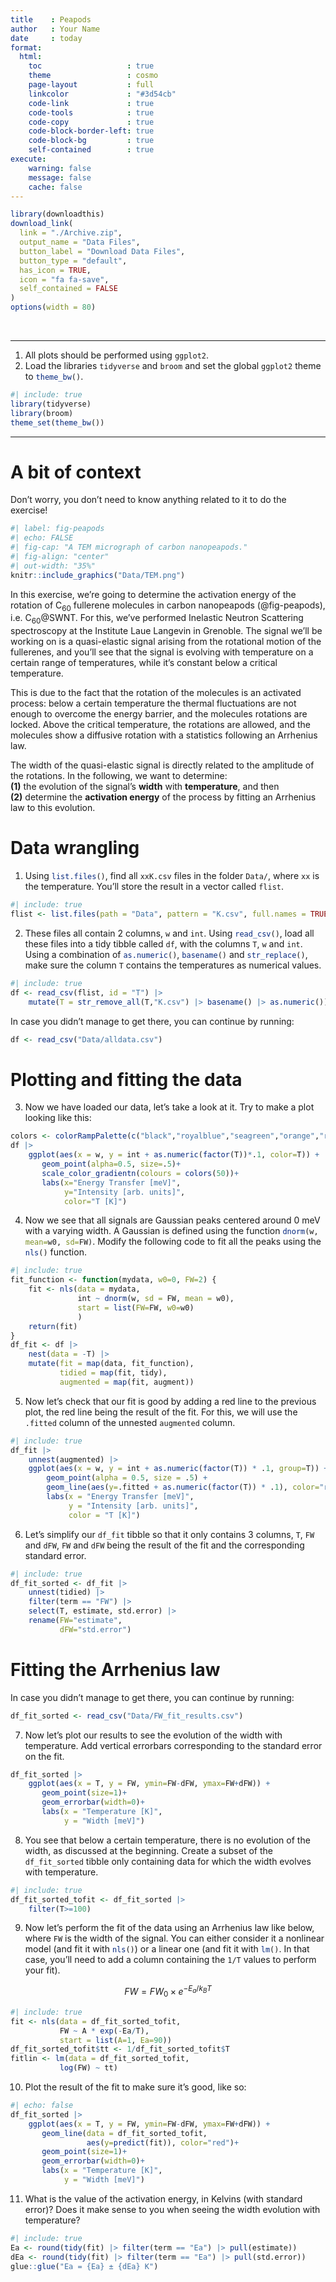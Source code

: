 ```yaml
---
title    : Peapods
author   : Your Name
date     : today
format: 
  html:
    toc                   : true
    theme                 : cosmo
    page-layout           : full
    linkcolor             : "#3d54cb"
    code-link             : true
    code-tools            : true
    code-copy             : true
    code-block-border-left: true
    code-block-bg         : true
    self-contained        : true
execute: 
    warning: false
    message: false
    cache: false
---
```


```r
library(downloadthis)
download_link(
  link = "./Archive.zip",
  output_name = "Data Files",
  button_label = "Download Data Files",
  button_type = "default",
  has_icon = TRUE,
  icon = "fa fa-save",
  self_contained = FALSE
)
options(width = 80)
```
<br>

----

1. All plots should be performed using `ggplot2`.
2. Load the libraries `tidyverse` and `broom` and set the global `ggplot2` theme to `theme_bw()`{.R}.

```r
#| include: true
library(tidyverse)
library(broom)
theme_set(theme_bw())
```

---

# A bit of context 

::: {.callout-important}
Don't worry, you don't need to know anything related to it to do the exercise!
:::

```r
#| label: fig-peapods
#| echo: FALSE
#| fig-cap: "A TEM micrograph of carbon nanopeapods."
#| fig-align: "center"
#| out-width: "35%"
knitr::include_graphics("Data/TEM.png")
```

In this exercise, we're going to determine the activation energy of the rotation of C~60~ fullerene molecules in carbon nanopeapods (\@fig-peapods), i.e. C~60~\@SWNT.
For this, we've performed Inelastic Neutron Scattering spectroscopy at the Institute Laue Langevin in Grenoble.
The signal we'll be working on is a quasi-elastic signal arising from the rotational motion of the fullerenes, and you'll see that the signal is evolving with temperature on a certain range of temperatures, while it's constant below a critical temperature.

This is due to the fact that the rotation of the molecules is an activated process: below a certain temperature the thermal fluctuations are not enough to overcome the energy barrier, and the molecules rotations are locked. Above the critical temperature, the rotations are allowed, and the molecules show a diffusive rotation with a statistics following an Arrhenius law.

::: {.callout-note}
The width of the quasi-elastic signal is directly related to the amplitude of the rotations. In the following, we want to determine:  
**(1)** the evolution of the signal's **width** with **temperature**, and then  
**(2)** determine the **activation energy** of the process by fitting an Arrhenius law to this evolution.
:::

# Data wrangling

1. Using `list.files()`{.R}, find all `xxK.csv` files in the folder `Data/`, where `xx` is the temperature. You'll store the result in a vector called `flist`. 

```r
#| include: true
flist <- list.files(path = "Data", pattern = "K.csv", full.names = TRUE)
```

2. These files all contain 2 columns, `w` and `int`. Using `read_csv()`{.R}, load all these files into a tidy tibble called `df`, with the columns `T`, `w` and `int`. Using a combination of `as.numeric()`{.R}, `basename()`{.R} and `str_replace()`{.R}, make sure the column `T` contains the temperatures as numerical values.

```r
#| include: true
df <- read_csv(flist, id = "T") |> 
    mutate(T = str_remove_all(T,"K.csv") |> basename() |> as.numeric())
```

::: {.callout-note}
In case you didn't manage to get there, you can continue by running:
```r
df <- read_csv("Data/alldata.csv")
```
:::

# Plotting and fitting the data

3. Now we have loaded our data, let's take a look at it. Try to make a plot looking like this:

```r
colors <- colorRampPalette(c("black","royalblue","seagreen","orange","red"))
df |> 
    ggplot(aes(x = w, y = int + as.numeric(factor(T))*.1, color=T)) +
       geom_point(alpha=0.5, size=.5)+
       scale_color_gradientn(colours = colors(50))+
       labs(x="Energy Transfer [meV]",
            y="Intensity [arb. units]",
            color="T [K]")
```

4. Now we see that all signals are Gaussian peaks centered around 0 meV with a varying width. A Gaussian is defined using the function `dnorm(w, mean=w0, sd=FW)`{.R}. Modify the following code to fit all the peaks using the `nls()`{.R} function.

```r
#| include: true
fit_function <- function(mydata, w0=0, FW=2) {
    fit <- nls(data = mydata, 
               int ~ dnorm(w, sd = FW, mean = w0),
               start = list(FW=FW, w0=w0)
               )
    return(fit)
}
df_fit <- df |> 
    nest(data = -T) |> 
    mutate(fit = map(data, fit_function),
           tidied = map(fit, tidy),
           augmented = map(fit, augment))
```

5. Now let's check that our fit is good by adding a red line to the previous plot, the red line being the result of the fit. For this, we will use the `.fitted` column of the unnested `augmented` column. 

```r
#| include: true
df_fit |> 
    unnest(augmented) |> 
    ggplot(aes(x = w, y = int + as.numeric(factor(T)) * .1, group=T)) +
        geom_point(alpha = 0.5, size = .5) +
        geom_line(aes(y=.fitted + as.numeric(factor(T)) * .1), color="red") +
        labs(x = "Energy Transfer [meV]",
             y = "Intensity [arb. units]",
             color = "T [K]")
```

6. Let's simplify our `df_fit` tibble so that it only contains 3 columns, `T`, `FW` and `dFW`, `FW` and `dFW` being the result of the fit and the corresponding standard error.

```r
#| include: true
df_fit_sorted <- df_fit |> 
    unnest(tidied) |> 
    filter(term == "FW") |>
    select(T, estimate, std.error) |> 
    rename(FW="estimate", 
           dFW="std.error")
```


# Fitting the Arrhenius law

::: {.callout-note}
In case you didn't manage to get there, you can continue by running:
```r
df_fit_sorted <- read_csv("Data/FW_fit_results.csv")
```
:::

7. Now let's plot our results to see the evolution of the width with temperature. Add vertical errorbars corresponding to the standard error on the fit.

```r
df_fit_sorted |> 
    ggplot(aes(x = T, y = FW, ymin=FW-dFW, ymax=FW+dFW)) +
       geom_point(size=1)+
       geom_errorbar(width=0)+
       labs(x = "Temperature [K]",
            y = "Width [meV]")
```

8. You see that below a certain temperature, there is no evolution of the width, as discussed at the beginning. Create a subset of the `df_fit_sorted` tibble only containing data for which the width evolves with temperature.

```r
#| include: true
df_fit_sorted_tofit <- df_fit_sorted |> 
    filter(T>=100)
```

9. Now let's perform the fit of the data using an Arrhenius law like below, where `FW` is the width of the signal. You can either consider it a nonlinear model (and fit it with `nls()`{.R}) or a linear one (and fit it with `lm()`{.R}. In that case, you'll need to add a column containing the `1/T` values to perform your fit).

$$
FW = FW_0 \times e^{-E_a/k_BT}
$$

```r
#| include: true
fit <- nls(data = df_fit_sorted_tofit,
           FW ~ A * exp(-Ea/T),
           start = list(A=1, Ea=90))
df_fit_sorted_tofit$tt <- 1/df_fit_sorted_tofit$T
fitlin <- lm(data = df_fit_sorted_tofit,
           log(FW) ~ tt)
```

10. Plot the result of the fit to make sure it's good, like so:

```r
#| echo: false
df_fit_sorted |> 
    ggplot(aes(x = T, y = FW, ymin=FW-dFW, ymax=FW+dFW)) +
       geom_line(data = df_fit_sorted_tofit,
                 aes(y=predict(fit)), color="red")+
       geom_point(size=1)+
       geom_errorbar(width=0)+
       labs(x = "Temperature [K]",
            y = "Width [meV]")
```

11. What is the value of the activation energy, in Kelvins (with standard error)? Does it make sense to you when seeing the width evolution with temperature?

```r
#| include: true
Ea <- round(tidy(fit) |> filter(term == "Ea") |> pull(estimate))
dEa <- round(tidy(fit) |> filter(term == "Ea") |> pull(std.error))
glue::glue("Ea = {Ea} ± {dEa} K")
```
